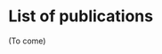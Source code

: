 # List of publications {.unnumbered}

<!-- According to ghislaine, should be sticking abtracts together -->

(To come)
